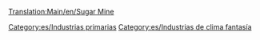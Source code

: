 [[Translation:Main/en/Sugar Mine]]
{{es/Industrias| nombre = Mina de azúcar
| imagen = SugarMine.png
| climas = [[Main/en/Clima/Es#Fantasía|Fantasía]]
| acepta = Nada
| produce= [[Main/es/Azúcar|Azúcar]]
| notas  = No existe en otros [[Main/es/Clima|climas]]
}}


[[Category:es/Industrias primarias]]
[[Category:es/Industrias de clima fantasía]]